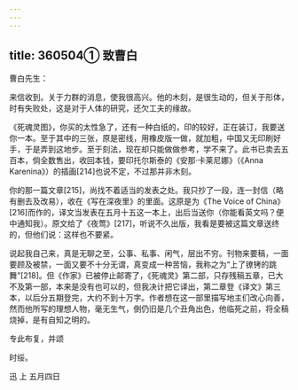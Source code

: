 ```yaml
---
---
---
```

title: 360504① 致曹白
---




曹白先生：

来信收到。关于力群的消息，使我很高兴。他的木刻，是很生动的，但关于形体，时有失败处，这是对于人体的研究，还欠工夫的缘故。

《死魂灵图》，你买的太性急了，还有一种白纸的，印的较好，正在装订，我要送你一本。至于其中的三张，原是密线，用橡皮版一做，就加粗，中国又无印刷好手，于是弄到这地步。至于刻法，现在却只能做做参考，学不来了。此书已卖去五百本，倘全数售出，收回本钱，要印托尔斯泰的《安那·卡莱尼娜》（《Anna Karenina》）的插画[214]也说不定，不过那并非木刻。

你的那一篇文章[215]，尚找不着适当的发表之处。我只抄了一段，连一封信（略有删去及改易），收在《写在深夜里》的里面。这原是为《The Voice of China》[216]而作的，译文当发表在五月十五这一本上，出后当送你（你能看英文吗？便中通知我）。原文给了《夜莺》[217]，听说不久出版，我看是要被这篇文章送终的，但他们说：这样也不要紧。

说起我自己来，真是无聊之至，公事、私事、闲气，层出不穷。刊物来要稿，一面要顾及被禁，一面又要不十分无谓，真变成一种苦恼，我称之为“上了镣铐的跳舞”[218]。但《作家》已被停止邮寄了，《死魂灵》第二部，只存残稿五章，已大不及第一部，本来是没有也可以的，但我决计把它译出，第二章登《译文》第三本，以后分五期登完，大约不到十万字。作者想在这一部里描写地主们改心向善，然而他所写的理想人物，毫无生气，倒仍旧是几个丑角出色，他临死之前，将全稿烧掉，是有自知之明的。

专此布复，并颂

时绥。

迅 上 五月四日